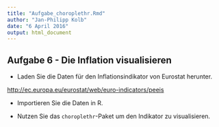 ```yaml
---
title: "Aufgabe_choroplethr.Rmd"
author: "Jan-Philipp Kolb"
date: "6 April 2016"
output: html_document
---
```



## Aufgabe 6 - Die Inflation visualisieren

- Laden Sie die Daten für den Inflationsindikator von Eurostat herunter.

<http://ec.europa.eu/eurostat/web/euro-indicators/peeis>

- Importieren Sie die Daten in R.

- Nutzen Sie das `choroplethr`-Paket um den Indikator zu visualisieren.

